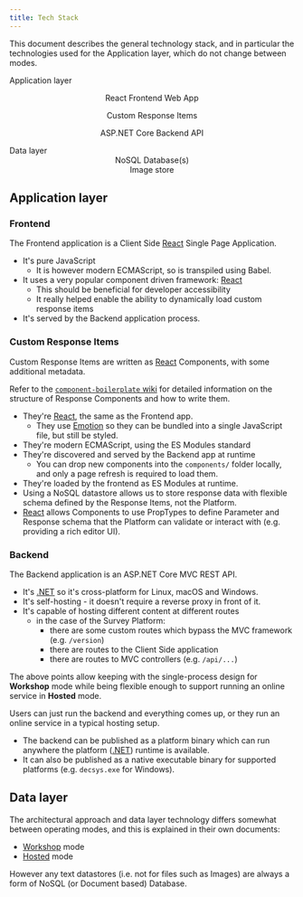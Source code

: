 ```yaml
---
title: Tech Stack
---
```



This document describes the general technology stack, and in particular the technologies used for the Application layer, which do not change between modes.

<Stack>
    <Stack p={8} bg="#235" color="white">
      <div>Application layer</div>
      <Center p={8} bg="#586">


React Frontend Web App

</Center>
    <Grid templateColumns="auto 1fr" gap={8}>
      <Center p={8} bg="#76a" color="white">


Custom Response Items

</Center>
<Center p={8} bg="#579">


ASP.NET Core Backend API

</Center>
    </Grid>
  </Stack>
  <Stack bg="#235" color="white" p={8}>
    <div>Data layer</div>
    <Stack direction="row">
      <Center p={8} bg="#884" w="50%">
        NoSQL Database(s)
      </Center>
      <Center p={8} bg="#844" w="50%">
        Image store
      </Center>
    </Stack>
  </Stack>
</Stack>


## Application layer

### Frontend

The Frontend application is a Client Side [React] Single Page Application.

- It's pure JavaScript
  - It is however modern ECMAScript, so is transpiled using Babel.
- It uses a very popular component driven framework: [React]
  - This should be beneficial for developer accessibility
  - It really helped enable the ability to dynamically load custom response items
- It's served by the Backend application process.

### Custom Response Items

Custom Response Items are written as [React] Components, with some additional metadata.

Refer to the [`component-boilerplate` wiki](https://github.com/decsys/component-boilerplate/wiki) for detailed information on the structure of Response Components and how to write them.

- They're [React], the same as the Frontend app.
  - They use [Emotion] so they can be bundled into a single JavaScript file, but still be styled.
- They're modern ECMAScript, using the ES Modules standard
- They're discovered and served by the Backend app at runtime
  - You can drop new components into the `components/` folder locally, and only a page refresh is required to load them.
- They're loaded by the frontend as ES Modules at runtime.
- Using a NoSQL datastore allows us to store response data with flexible schema defined by the Response Items, not the Platform.
- [React] allows Components to use PropTypes to define Parameter and Response schema that the Platform can validate or interact with (e.g. providing a rich editor UI).

### Backend

The Backend application is an ASP.NET Core MVC REST API.

- It's [.NET] so it's cross-platform for Linux, macOS and Windows.
- It's self-hosting - it doesn't require a reverse proxy in front of it.
- It's capable of hosting different content at different routes
  - in the case of the Survey Platform:
    - there are some custom routes which bypass the MVC framework (e.g. `/version`)
    - there are routes to the Client Side application
    - there are routes to MVC controllers (e.g. `/api/...`)

The above points allow keeping with the single-process design for **Workshop** mode while being flexible enough to support running an online service in **Hosted** mode.

Users can just run the backend and everything comes up, or they run an online service in a typical hosting setup.

- The backend can be published as a platform binary which can run anywhere the platform ([.NET]) runtime is available.
- It can also be published as a native executable binary for supported platforms (e.g. `decsys.exe` for Windows).

## Data layer

The architectural approach and data layer technology differs somewhat between operating modes, and this is explained in their own documents:

- [Workshop](workshop) mode
- [Hosted](hosted) mode

However any text datastores (i.e. not for files such as Images) are always a form of NoSQL (or Document based) Database.

[.net]: https://dotnet.microsoft.com/
[react]: https://reactjs.org/
[emotion]: https://emotion.sh/docs/introduction

